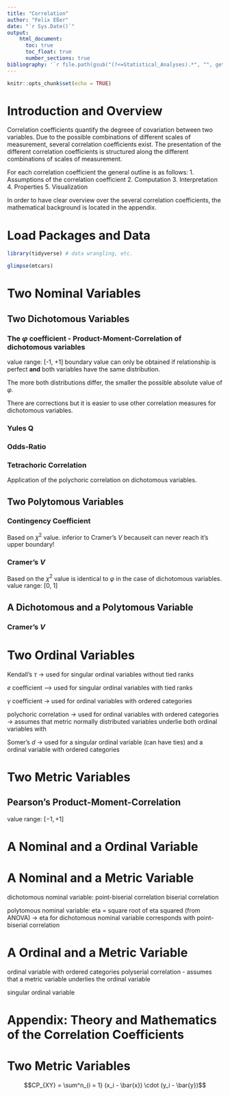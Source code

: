 ```yaml
---
title: "Correlation"
author: "Felix Eßer"
date: "`r Sys.Date()`"
output: 
    html_document:
      toc: true
      toc_float: true
      number_sections: true
bibliography: '`r file.path(gsub("(?<=Statistical_Analyses).*", "", getwd(), perl = TRUE), "bibliography.bib")`'
---
```


```r
knitr::opts_chunk$set(echo = TRUE)
```


# Introduction and Overview

Correlation coefficients quantify the degreee of covariation between two variables. Due to the possible combinations of different scales of measurement, several correlation coefficients exist. The presentation of the different correlation coefficients is structured along the different combinations of scales of measurement. 

For each correlation coefficient the general outline is as follows:
1. Assumptions of the correlation coefficient
2. Computation
3. Interpretation
4. Properties
5. Visualization

In order to have clear overview over the several correlation coefficients, the mathematical background is located in the appendix. 


# Load Packages and Data

```r
library(tidyverse) # data wrangling, etc. 
```



```r
glimpse(mtcars)
```



# Two Nominal Variables

## Two Dichotomous Variables

### The $\varphi$ coefficient - Product-Moment-Correlation of dichotomous variables

value range: [-1, +1]
boundary value can only be obtained if relationship is perfect **and** both variables have the same distribution.

The more both distributions differ, the smaller the possible absolute value of $\varphi$.

There are corrections but it is easier to use other correlation measures for dichotomous variables.

### Yules Q

### Odds-Ratio

### Tetrachoric Correlation

Application of the polychoric correlation on dichotomous variables.


## Two Polytomous Variables

### Contingency Coefficient

Based on $\chi^2$ value. 
inferior to Cramer's $V$ becauseit can never reach it's upper boundary!

### Cramer's $V$

Based on the $\chi^2$ value
is identical to $\varphi$ in the case of dichotomous variables. 
value range: [0, 1]



## A Dichotomous and a Polytomous Variable

### Cramer's $V$


# Two Ordinal Variables

Kendall's $\tau$
-> used for singular ordinal variables without tied ranks

$e$ coefficient
--> used for singular ordinal variables with tied ranks


$\gamma$ coefficient
-> used for ordinal variables with ordered categories


polychoric correlation
-> used for ordinal variables with ordered categories
-> assumes that metric normally distributed variables underlie both ordinal variables with 


Somer's $d$
-> used for a singular ordinal variable (can have ties) and a ordinal variable with ordered categories

# Two Metric Variables

## Pearson's Product-Moment-Correlation

value range: $[-1, +1]$



# A Nominal and a Ordinal Variable

# A Nominal and a Metric Variable

dichotomous nominal variable:
point-biserial correlation
biserial correlation

polytomous nominal variable:
eta = square root of eta squared (from ANOVA)
-> eta for dichotomous nominal variable corresponds with point-biserial correlation


# A Ordinal and a Metric Variable

ordinal variable with ordered categories
polyserial correlation
- assumes that a metric variable underlies the ordinal variable


singular ordinal variable








# Appendix: Theory and Mathematics of the Correlation Coefficients




# Two Metric Variables

$$CP_{XY} = \sum^n_{i = 1} (x_i - \bar{x}) \cdot (y_i - \bar{y})$$



